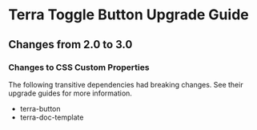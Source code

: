 
<Badge />

# Terra Toggle Button Upgrade Guide

## Changes from 2.0 to 3.0

### Changes to CSS Custom Properties

The following transitive dependencies had breaking changes. See their upgrade guides for more information.
* terra-button
* terra-doc-template
